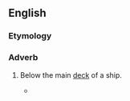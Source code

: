 {{also|below decks}}

==English==

===Etymology===
{{compound|en|below|decks}}

===Adverb===
{{en-adv|-}}

# {{lb|en|nautical}} Below the main [[deck]] of a ship.
#* {{quote-text|lang=en|year=2003|author=Edward T. O'Donnell|title=Ship Ablaze: The Tragedy of the Steamboat General Slocum|page=54|passage=Lastly, Lundberg went '''belowdecks''' to inspect the boat's bulkheads and hull—for what, it was not clear, since he had absolutely no knowledge of steamboat design.}}